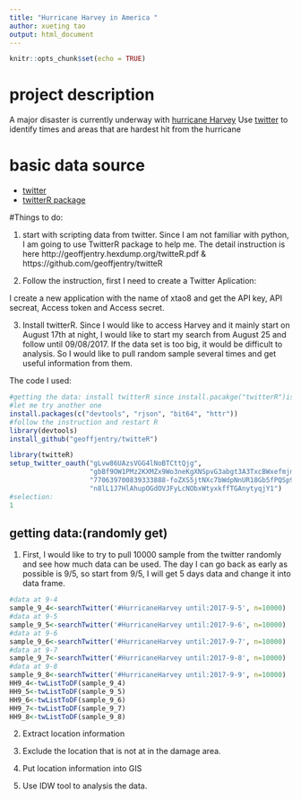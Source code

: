 ```yaml
---
title: "Hurricane Harvey in America "
author: xueting tao
output: html_document
---
```


```r
knitr::opts_chunk$set(echo = TRUE)
```

# project description

A major disaster is currently underway with [hurricane Harvey](https://en.wikipedia.org/wiki/Hurricane_Harvey.) Use [twitter](https://twitter.com/) to identify times and areas that are hardest hit from the hurricane 

# basic data source

* [twitter](https://twitter.com/)
* [twitterR package](http://geoffjentry.hexdump.org/twitteR.pdf)

#Things to do:


1. start with scripting data from twitter. Since I am not familiar with python, I am going to use TwitterR package to help me. The detail instruction is here http://geoffjentry.hexdump.org/twitteR.pdf & https://github.com/geoffjentry/twitteR

2. Follow the instruction, first I need to create a Twitter Aplication:

I create a new application with the name of xtao8 and get the API key, API secreat, Access token and Access secret.

3. Install twitterR. Since I would like to access Harvey and it mainly start on August 17th at night, I would like to start my search from August 25 and follow until 09/08/2017. 
If the data set is too big, it would be difficult to analysis. So I would like to pull random sample several times and get useful information from them.

The code I used:

```r
#getting the data: install twitterR since install.pacakge("twitterR")is not avialble
#let me try another one
install.packages(c("devtools", "rjson", "bit64", "httr"))
#follow the instruction and restart R
library(devtools)
install_github("geoffjentry/twitteR")

library(twitteR)
setup_twitter_oauth("gLvw86UAzsVGG4lNoBTCttQjg", 
                    "gbBf9OW1PMz2KXMZx9Wo3neKgXNSpvG3abgt3A3TxcBWxefmjm",
                    "770639700839333888-foZXS5jtNXc7bWdpNnUR18Gb5fPQSp9",
                    "n8lL1J7HlAhupOGdOVJFyLcNObxWtyxkffTGAnytyqjY1")
#selection:
1
```




## getting data:(randomly get)

1. First, I would like to try to pull 10000 sample from the twitter randomly and see how much data can be used.
The day I can go back as early as possible is 9/5, so start from 9/5, I will get 5 days data and change it into data frame.

```r
#data at 9-4
sample_9_4<-searchTwitter('#HurricaneHarvey until:2017-9-5', n=10000)
#data at 9-5
sample_9_5<-searchTwitter('#HurricaneHarvey until:2017-9-6', n=10000)
#data at 9-6
sample_9_6<-searchTwitter('#HurricaneHarvey until:2017-9-7', n=10000)
#data at 9-7
sample_9_7<-searchTwitter('#HurricaneHarvey until:2017-9-8', n=10000)
#data at 9-8
sample_9_8<-searchTwitter('#HurricaneHarvey until:2017-9-9', n=10000)
HH9_4<-twListToDF(sample_9_4)
HH9_5<-twListToDF(sample_9_5)
HH9_6<-twListToDF(sample_9_6)
HH9_7<-twListToDF(sample_9_7)
HH9_8<-twListToDF(sample_9_8)
```


2. Extract location information


3. Exclude the location that is not at in the damage area.

4. Put location information into GIS

5. Use IDW tool to analysis the data.








